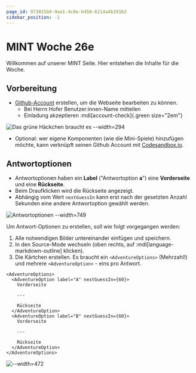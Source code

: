 ```yaml
---
page_id: 973015b0-9aa1-4c0e-b450-6214a4b191b2
sidebar_position: -1
---
```


# MINT Woche 26e

Willkommen auf unserer MINT Seite. Hier entstehen die Inhalte für die Woche.

## Vorbereitung

- [Github-Account](https://github.com/) erstellen, um die Webseite bearbeiten zu können.
  - Bei Herrn Hofer Benutzer\:innen-Name mitteilen
  - Einladung akzeptieren :mdi[account-check]{.green size="2em"}

![Das grüne Häckchen braucht es --width=294](./images/account-ok.jpg)

- Optional: wer eigene Komponenten (wie die Mini-Spiele) hinzufügen möchte, kann verknüpft seinen Github Account mit [Codesandbox.io](https://codesandbox.io/).

## Antwortoptionen

- Antwortoptionen haben ein __Label__ ("Antwortoption **a**") eine __Vorderseite__ und eine __Rückseite__.
- Beim Draufklicken wird die Rückseite angezeigt.
- Abhängig vom Wert `nextGuessIn` kann erst nach der gesetzten Anzahl Sekunden eine andere Antwortoption gewählt werden.

![Antwortoptionen --width=749](./images/adventure-options.jpg)

Um Antwort-Optionen zu erstellen, soll wie folgt vorgegangen werden:

1. Alle notwendigen Bilder untereinander einfügen und speichern.
2. In den Source-Mode wechseln (oben rechts, auf :mdi[language-markdown-outline] klicken).
3. Die Kärtchen erstellen. Es braucht ein `<AdventureOptions>` (Mehrzahl!) und mehrere `<AdventureOption>` - eins pro Antwort.

```tsx
<AdventureOptions>
  <AdventureOption label="A" nextGuessIn={60}>
    Vorderseite

    ---
  
    Rückseite
  </AdventureOption>
  <AdventureOption label="B" nextGuessIn={60}>
    Vorderseite

    ---

    Rückseite
  </AdventureOption>
</AdventureOptions>
```



![--width=472](./images/Source-Mode.png)
